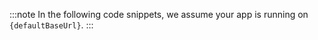 
:::note
In the following code snippets, we assume your app is running on <code>{defaultBaseUrl}</code>.
:::
